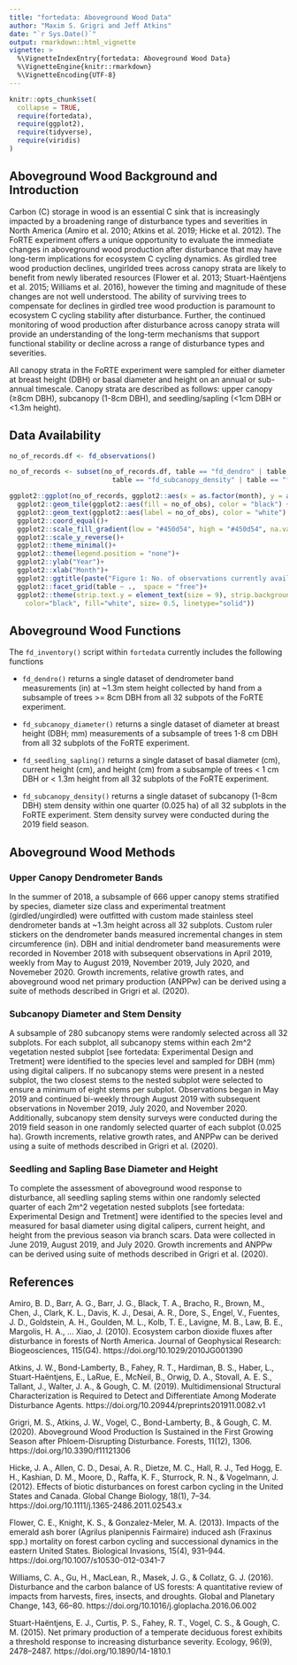 ---
title: "fortedata: Aboveground Wood Data"
author: "Maxim S. Grigri and Jeff Atkins"
date: "`r Sys.Date()`"
output: rmarkdown::html_vignette
vignette: >
  %\VignetteIndexEntry{fortedata: Aboveground Wood Data}
  %\VignetteEngine{knitr::rmarkdown}
  %\VignetteEncoding{UTF-8}
---

```{r setup, include = FALSE}
knitr::opts_chunk$set(
  collapse = TRUE,
  require(fortedata),
  require(ggplot2),
  require(tidyverse),
  require(viridis)
)
```

## Aboveground Wood Background and Introduction

Carbon (C) storage in wood is an essential C sink that is increasingly impacted by a broadening range of disturbance types and severities in North America (Amiro et al. 2010; Atkins et al. 2019; Hicke et al. 2012). The FoRTE experiment offers a unique opportunity to evaluate the immediate changes in aboveground wood production after disturbance that may have long-term implications for ecosystem C cycling dynamics. As girdled tree wood production declines, ungirlded trees across canopy strata are likely to benefit from newly liberated resources (Flower et al. 2013; Stuart-Haëntjens et al. 2015; Williams et al. 2016), however the timing and magnitude of these changes are not well understood. The ability of surviving trees to compensate for declines in girdled tree wood production is paramount to ecosystem C cycling stability after disturbance. Further, the continued monitoring of wood production after disturbance across canopy strata will provide an understanding of the long-term mechanisms that support functional stability or decline across a range of disturbance types and severities.

All canopy strata in the FoRTE experiment were sampled for either diameter at breast height (DBH) or basal diameter and height on an annual or sub-annual timescale. Canopy strata are described as follows: upper canopy (≥8cm DBH), subcanopy (1-8cm DBH), and seedling/sapling (<1cm DBH or <1.3m height). 

## Data Availability

```{r observations, fig.height=8, fig.width=6, echo = FALSE, message=FALSE, warning=FALSE}
no_of_records.df <- fd_observations()

no_of_records <- subset(no_of_records.df, table == "fd_dendro" | table == "fd_subcanopy_diameter" | 
                          table == "fd_subcanopy_density" | table == "fd_seedling_sapling")

ggplot2::ggplot(no_of_records, ggplot2::aes(x = as.factor(month), y = as.integer(year), fill= no_of_obs)) +
  ggplot2::geom_tile(ggplot2::aes(fill = no_of_obs), color = "black") +
  ggplot2::geom_text(ggplot2::aes(label = no_of_obs), color = "white") +
  ggplot2::coord_equal()+
  ggplot2::scale_fill_gradient(low = "#450d54", high = "#450d54", na.value = 'white')+
  ggplot2::scale_y_reverse()+
  ggplot2::theme_minimal()+
  ggplot2::theme(legend.position = "none")+
  ggplot2::ylab("Year")+
  ggplot2::xlab("Month")+
  ggplot2::ggtitle(paste("Figure 1: No. of observations currently available \nin aboveground wood dataset as of:", Sys.Date()))+
  ggplot2::facet_grid(table ~ .,  space = "free")+
  ggplot2::theme(strip.text.y = element_text(size = 9), strip.background = element_rect(
    color="black", fill="white", size= 0.5, linetype="solid"))

```

## Aboveground Wood Functions

The `fd_inventory()` script within `fortedata` currently includes the following functions

* `fd_dendro()` returns a single dataset of dendrometer band measurements (in) at ~1.3m stem height collected by hand from a subsample of trees >= 8cm DBH from all 32 subpots of the FoRTE experiment. 

* `fd_subcanopy_diameter()` returns a single dataset of diameter at breast height (DBH; mm) measurements of a subsample of trees 1-8 cm DBH from all 32 subplots of the FoRTE experiment. 

* `fd_seedling_sapling()` returns a single dataset of basal diameter (cm), current height (cm), and height (cm) from a subsample of trees < 1 cm DBH or < 1.3m height from all 32 subplots of the FoRTE experiment. 

* `fd_subcanopy_density()` returns a single dataset of subcanopy (1-8cm DBH) stem density within one quarter (0.025 ha) of all 32 subplots in the FoRTE experiment. Stem density survey were conducted during the 2019 field season.

## Aboveground Wood Methods 

### Upper Canopy Dendrometer Bands 

In the summer of 2018, a subsample of 666 upper canopy stems  stratified by species, diameter size class and experimental treatment (girdled/ungirdled) were outfitted with custom made stainless steel dendrometer bands at ~1.3m height across all 32 subplots. Custom ruler stickers on the dendrometer bands measured incremental changes in stem circumference (in). DBH and initial dendrometer band measurements were recorded in November 2018 with subsequent observations in April 2019, weekly from May to August 2019, November 2019, July 2020, and Novemeber 2020. Growth increments, relative growth rates, and aboveground wood net primary production (ANPPw) can be derived using a suite of methods described in Grigri et al. (2020).

### Subcanopy Diameter and Stem Density

A subsample of 280 subcanopy stems were randomly selected across all 32 subplots. For each subplot, all subcanopy stems within each 2m^2 vegetation nested subplot [see fortedata: Experimental Design and Tretment] were identified to the species level and sampled for DBH (mm) using digital calipers. If no subcanopy stems were present in a nested subplot, the two closest stems to the nested subplot were selected to ensure a minimum of eight stems per subplot. Observations began in May 2019 and continued bi-weekly through August 2019 with subsequent observations in November 2019, July 2020, and November 2020. Additionally, subcanopy stem density surveys were conducted during the 2019 field season in one randomly selected quarter of each subplot (0.025 ha). Growth increments, relative growth rates, and ANPPw can be derived using a suite of methods described in Grigri et al. (2020).

### Seedling and Sapling Base Diameter and Height

To complete the assessment of aboveground wood response to disturbance, all seedling sapling stems within one randomly selected quarter of each 2m^2 vegetation nested subplots [see fortedata: Experimental Design and Tretment] were identified to the species level and measured for basal diameter using digital calipers, current height, and height from the previous season via branch scars. Data were collected in June 2019, August 2019, and July 2020. Growth increments and ANPPw can be derived using suite of methods described in Grigri et al. (2020).

## References 

Amiro, B. D., Barr, A. G., Barr, J. G., Black, T. A., Bracho, R., Brown, M., Chen, J., Clark, K. L., Davis, K. J., Desai, A. R., Dore, S., Engel, V., Fuentes, J. D., Goldstein, A. H., Goulden, M. L., Kolb, T. E., Lavigne, M. B., Law, B. E., Margolis, H. A., … Xiao, J. (2010). Ecosystem carbon dioxide fluxes after disturbance in forests of North America. Journal of Geophysical Research: Biogeosciences, 115(G4). https://doi.org/10.1029/2010JG001390

Atkins, J. W., Bond-Lamberty, B., Fahey, R. T., Hardiman, B. S., Haber, L., Stuart-Haëntjens, E., LaRue, E., McNeil, B., Orwig, D. A., Stovall, A. E. S., Tallant, J., Walter, J. A., & Gough, C. M. (2019). Multidimensional Structural Characterization is Required to Detect and Differentiate Among Moderate Disturbance Agents. https://doi.org/10.20944/preprints201911.0082.v1

Grigri, M. S., Atkins, J. W., Vogel, C., Bond-Lamberty, B., & Gough, C. M. (2020). Aboveground Wood Production Is Sustained in the First Growing Season after Phloem-Disrupting Disturbance. Forests, 11(12), 1306. https://doi.org/10.3390/f11121306

Hicke, J. A., Allen, C. D., Desai, A. R., Dietze, M. C., Hall, R. J., Ted Hogg, E. H., Kashian, D. M., Moore, D., Raffa, K. F., Sturrock, R. N., & Vogelmann, J. (2012). Effects of biotic disturbances on forest carbon cycling in the United States and Canada. Global Change Biology, 18(1), 7–34. https://doi.org/10.1111/j.1365-2486.2011.02543.x

Flower, C. E., Knight, K. S., & Gonzalez-Meler, M. A. (2013). Impacts of the emerald ash borer (Agrilus planipennis Fairmaire) induced ash (Fraxinus spp.) mortality on forest carbon cycling and successional dynamics in the eastern United States. Biological Invasions, 15(4), 931–944. https://doi.org/10.1007/s10530-012-0341-7

Williams, C. A., Gu, H., MacLean, R., Masek, J. G., & Collatz, G. J. (2016). Disturbance and the carbon balance of US forests: A quantitative review of impacts from harvests, fires, insects, and droughts. Global and Planetary Change, 143, 66–80. https://doi.org/10.1016/j.gloplacha.2016.06.002

Stuart-Haëntjens, E. J., Curtis, P. S., Fahey, R. T., Vogel, C. S., & Gough, C. M. (2015). Net primary production of a temperate deciduous forest exhibits a threshold response to increasing disturbance severity. Ecology, 96(9), 2478–2487. https://doi.org/10.1890/14-1810.1

